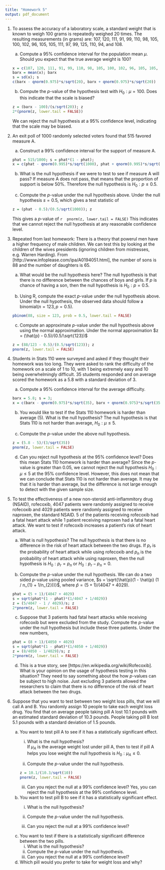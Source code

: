 ```yaml
---
title: "Homework 5"
output: pdf_document
---
```


1. To assess the accuracy of a laboratory scale, a standard weight that is known to
weigh 100 grams is repeatedly weighed 20 times. The resulting measurements (in grams) are: 107, 120, 111, 91, 99, 110, 98, 105, 100, 102, 96, 105, 105, 111, 97, 99, 125, 110, 94, and 108. 
    a. Compute a $95 \%$ confidence interval for the population mean $\mu$.  Should you expect that the true average weight is 100?
    ```r
    x = c(107, 120, 111, 91, 99, 110, 98, 105, 100, 102, 96, 105, 105, 111, 97, 99, 125, 110, 94, 108)
    barx = mean(x); barx
    s = sd(x); s
    c(barx - qnorm(0.975)*s/sqrt(20), barx + qnorm(0.975)*s/sqrt(20))
    ```
    b. Compute the $p$-value of the hypothesis test with $H_{0}: \mu = 100$.  Does this indicate that the scale is biased?
    ```r
    z = (barx - 100)/(s/sqrt(20)); z
    2*(pnorm(z, lower.tail = FALSE))
    ```
    We can reject the null hypothesis at a $95 \%$ confidence level, indicating that the scale may be biased.
    
    
2. An exit poll of 1000 randomly selected voters found that 515 favored measure A.
    a.  Construct a $99 \%$ confidence interval for the support of measure A.
    ```r
    phat = 515/1000; s = phat*(1 - phat);
    x = c(phat - qnorm(0.995)*s/sqrt(1000), phat + qnorm(0.995)*s/sqrt(1000)); x
    ```
      
    b.  What is the null hypothesis if we were to test to see if measure A will pass?
    If measure A does not pass, that means that the proportion of support is below $50 \%$.  Therefore the null hypothesis is $H_{0}: p \leq 0.5$.
    
    c.  Compute the $p$-value under the null hypothesis above.
    Under the null hypothesis $s = 0.5$, which gives a test statistic of
    ```r
    z = (phat - 0.5)/(0.5/sqrt(1000)); z
    ```
    This gives a $p$-value of 
    ```r
    pnorm(z, lower.tail = FALSE)
    ```
    This indicates that we cannot reject the null hypothesis at any reasonable confidence level.
  
3. Repeated from last homework: There is a theory that powerul men have a higher frequency of male children.  We can test this by looking at the children of the wives presidents (ignoring children from mistresses, e.g. Warren Harding).  From [http://www.infoplease.com/ipa/A0194051.html], the number of sons is 88 and the number of daughters is 65.  
    a. What would be the null hypothesis here?
    The null hypothesis is that there is no difference between the chances of boys and girls.  If $p$ is chance of having a son, then the null hypothesis is $H_{0}: p = 0.5$.
    
    b. Using R, compute the exact $p$-value under the null hypothesis above.
    Under the null hypothesis, the observed data should follow a binomial$(n = 123, p = 0.5)$.
    ```r
    pbinom(88, size = 123, prob = 0.5, lower.tail = FALSE)
    ```
    
    c. Compute an approximate $p$-value under the null hypothesis above using the normal approximation.
    Under the normal approximation $z = (\hat{p} - 0.5)/(0.5/\sqrt{123})$
    ```r
    z = (88/123 - 0.5)/(0.5/sqrt(123)); z
    pnorm(z, lower.tail = FALSE)
    ```
    
4.  Students in Stats 110 were surveyed and asked if they thought their homework was too long.  They were asked to rank the difficulty of the homework on a scale of 1 to 10, with 1 being extremely easy and 10 being overwhelmingly difficult.  35 students responded and on average scored the homework as a 5.8 with a standard deviation of 3.  
    a.  Compute a $95 \%$ confidence interval for the average difficulty.
    ```r
    barx = 5.8; s = 3; 
    x = c(barx - qnorm(0.975)*s/sqrt(35), barx + qnorm(0.975)*s/sqrt(35)); x
    ```
      
    b.  You would like to test if the Stats 110 homework is harder than average (5).  What is the null hypothesis?
    The null hypothesis is that Stats 110 is not harder than average, $H_{0}: \mu \leq 5$.
    
    c.  Compute the $p$-value under the above null hypothesis.
    ```r
    z = (5.8 - 5)/(3/sqrt(35))
    pnorm(z, lower.tail = FALSE)
    ```
    
    d.  Can you reject null hypothesis at the $95 \%$ confidence level?  Does this mean Stats 110 homework is harder than average?
    Since the $p$-value is greater than $0.05$, we cannot reject the null hypothesis $H_{0}: \mu \leq 5$ at the $95 \%$ confidence level.  However, this does not mean that we can conclude that Stats 110 is not harder than average.  It may be that it is harder than average, but the difference is not large enough to detect with the given sample size.
    
5.  To test the effectiveness of a new non-steroid anti-inflammitory drug (NSAID), rofecoxib, 4047 patients were randomly assigned to receive rofecoxib and 4029 patients were randomly assigned to receive naproxen, the standard NSAID. 5 of the patients receiving rofecoxib had a fatal heart attack while 1 patient receiving naproxen had a fatal heart attack. We want to test if rofecoxib increases a patient's risk of heart attack.
    a.  What is null hypothesis?
    The null hypothesis is that there is no difference in the risk of heart attack between the two drugs. If $p_{r}$ is the probability of heart attack while using rofecoxib and $p_{n}$ is the probability of heart attack while using naproxen, then the null hypothesis is $H_{0}: p_{r} = p_{n}$ or $H_{0}: p_{r} - p_{n} = 0$.
    
    b.  Compute the $p$-value under the null hypothesis.
    We can do a two sided $p$-value using pooled variance, $s = \sqrt{\hat{p}(1 - \hat{p} (1 / n_{1} + 1/n_{2}))}$, where $\hat{p} = (5 + 1)/(4047 + 4029)$.  
    ```r
    phat = (5 + 1)/(4047 + 4029)
    s = sqrt(phat*(1 - phat)*(1/4047 + 1/4029))
    z = (5/4047 - 1 / 4029)/s; z
    2*pnorm(z, lower.tail = FALSE)
    ```
    
    c.  Suppose that 3 patients had fatal heart attacks while receiving rofecoxib but were excluded from the study.  Compute the $p$-value under the null hypothesis but include these three patients.
    Under the new numbers,
    ```r
    phat = (8 + 1)/(4050 + 4029)
    s = sqrt(phat*(1 - phat)*(1/4050 + 1/4029))
    z = (8/4050 - 1/4029)/s; z   
    2*pnorm(z, lower.tail = FALSE)
    ```

    
    d.  This is a true story, see [https://en.wikipedia.org/wiki/Rofecoxib].  What is your opinion on the usage of hypothesis testing in this situation?
   They need to say something about the how $p$-values can be subject to high noise.  Just excluding 3 patients allowed the researchers to claim that there is no difference of the risk of heart attack between the two drugs.
   
    
6.  Suppose that you want to test between two weight loss pills, that we will call A and B.  You randomly assign 10 people to take each weight loss drug.  You find that on average people taking pill A lost 10.1 pounds with an estimated standard deviation of 10.3 pounds.  People taking pill B lost 5.1 pounds with a standard deviation of 1.5 pounds.  
    a. You want to test pill A to see if it has a statistically significant effect.  
        i. What is the null hypothesis?  
        If $\mu_{A}$ is the average weight lost under pill A, then to test if pill A helps you lose weight the null hypothesis is $H_{0}: \mu_{A} \leq 0$.
        
        ii. Compute the $p$-value under the null hypothesis.
        ```r
        z = 10.1/(10.3/sqrt(10))
        pnorm(z, lower.tail = FALSE)
        ```
        
        iii.  Can you reject the null at a $99 \%$ confidence level?
        Yes, you can reject the null hypothesis at the $99 \%$ confidence level.  
        
    b. You want to test pill B to see if it has a statistically significant effect.  
        i. What is the null hypothesis? 
        
        ii. Compute the $p$-value under the null hypothesis.
        iii.  Can you reject the null at a $99 \%$ confidence level? 
    c.  You want to test if there is a statistically significant difference between the two pills.
        i.  What is the null hypothesis?
        ii.  Compute the $p$-value under the null hypothesis.
        iii.  Can you reject the null at a $99 \%$ confidence level?
    d.  Which pill would you prefer to take for weight loss and why?
    
    